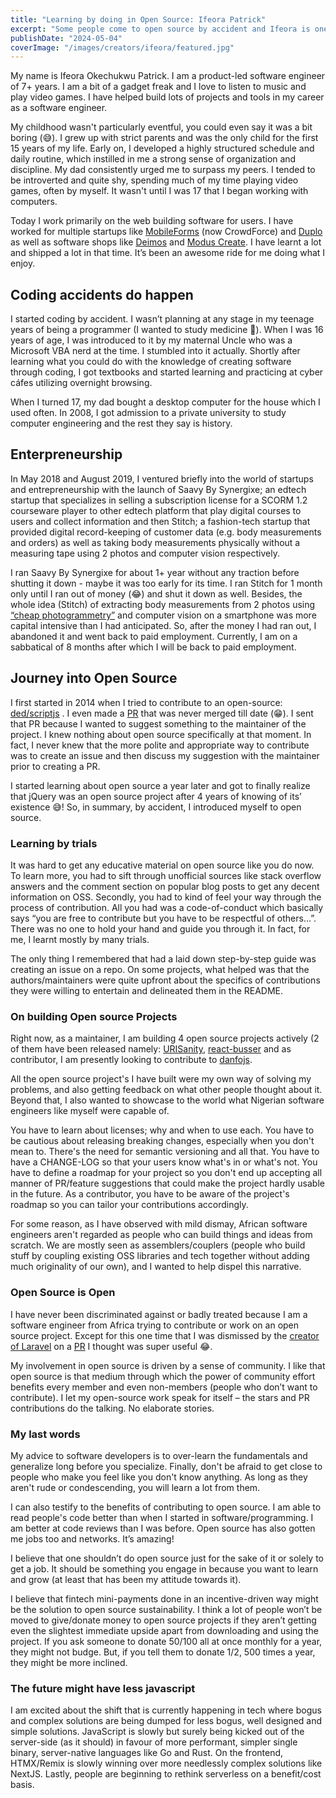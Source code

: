 ```yaml
---
title: "Learning by doing in Open Source: Ifeora Patrick"
excerpt: "Some people come to open source by accident and Ifeora is one. He shares his story of how he came into open source"
publishDate: "2024-05-04"
coverImage: "/images/creators/ifeora/featured.jpg"
---
```


My name is Ifeora Okechukwu Patrick. I am a product-led software engineer of 7+ years. I am a bit of a gadget freak and I love to listen to music and play video games. I have helped build lots of projects and tools in my career as a software engineer.

My childhood wasn't particularly eventful, you could even say it was a bit boring (😅). I grew up with strict parents and was the only child for the first 15 years of my life. Early on, I developed a highly structured schedule and daily routine, which instilled in me a strong sense of organization and discipline. My dad consistently urged me to surpass my peers. I tended to be introverted and quite shy, spending much of my time playing video games, often by myself. It wasn't until I was 17 that I began working with computers.

Today I work primarily on the web building software for users. I have worked for multiple startups like [MobileForms](https://www.mobileforms.crowdforce.io/) (now CrowdForce) and [Duplo](https://www.tryduplo.com/) as well as software shops like [Deimos](https://deimos.io/) and [Modus Create](https://moduscreate.com/). I have learnt a lot and shipped a lot in that time. It’s been an awesome ride for me doing what I enjoy.

## Coding accidents do happen

I started coding by accident. I wasn’t planning at any stage in my teenage years of being a programmer (I wanted to study medicine 🙂). When I was 16 years of age, I was introduced to it by my maternal Uncle who was a Microsoft VBA nerd at the time. I stumbled into it actually. Shortly after learning what you could do with the knowledge of creating software through coding, I got textbooks and started learning and practicing at cyber cáfes utilizing overnight browsing.

When I turned 17, my dad bought a desktop computer for the house which I used often. In 2008, I got admission to a private university to study computer engineering and the rest they say is history.


## Enterpreneurship
In May 2018 and August 2019, I ventured briefly into the world of startups and entrepreneurship with the launch of Saavy By Synergixe; an edtech startup that specializes in selling a subscription license for a SCORM 1.2 courseware player to other edtech platform that play digital courses to users and collect information and then Stitch; a fashion-tech startup that provided digital record-keeping of customer data (e.g. body measurements and orders) as well as taking body measurements physically without a measuring tape using 2 photos and computer vision respectively.

I ran Saavy By Synergixe for about 1+ year without any traction before shutting it down - maybe it was too early for its time. I ran Stitch for 1 month only until I ran out of money (😂) and shut it down as well. Besides, the whole idea (Stitch) of extracting body measurements from 2 photos using [“cheap photogrammetry”](https://www.reddit.com/r/photogrammetry/comments/xa1dqq/good_phones_for_photogrammetry/) and computer vision on a smartphone was more capital intensive than I had anticipated. So, after the money I had ran out, I abandoned it and went back to paid employment. Currently, I am on a sabbatical of 8 months after which I will be back to paid employment.

## Journey into Open Source

I first started in 2014 when I tried to contribute to an open-source: [ded/scriptjs](https://github.com/ded/script.js) . I even made a [PR](https://github.com/ded/script.js/pull/77) that was never merged till date (😁). I sent that PR because I wanted to suggest something to the maintainer of the project. I knew nothing about open source specifically at that moment. In fact, I never knew that the more polite and appropriate way to contribute was to create an issue and then discuss my suggestion with the maintainer prior to creating a PR.

I started learning about open source a year later and got to finally realize that jQuery was an open source project after 4 years of knowing of its’ existence 😅! So, in summary, by accident, I introduced myself to open source.


### Learning by trials

It was hard to get any educative material on open source like you do now. To learn more, you had to sift through unofficial sources like stack overflow answers and the comment section on popular blog posts to get any decent information on OSS. Secondly, you had to kind of feel your way through the process of contribution. All you had was a code-of-conduct which basically says “you are free to contribute but you have to be respectful of others…”. There was no one to hold your hand and guide you through it. In fact, for me, I learnt mostly by many trials.

The only thing I remembered that had a laid down step-by-step guide was creating an issue on a repo. On some projects, what helped was that the authors/maintainers were quite upfront about the specifics of contributions they were willing to entertain and delineated them in the README.

### On building Open source Projects

Right now, as a maintainer, I am building 4 open source projects actively (2 of them have been released namely: [URISanity](https://github.com/codesplinta/URISanity), [react-busser](https://github.com/codesplinta/busser) and as contributor, I am presently looking to contribute to [danfojs](https://github.com/javascriptdata/danfojs).

All the open source project's I have built were my own way of solving my problems, and also getting feedback on what other people thought about it. Beyond that, I also wanted to showcase to the world what Nigerian software engineers like myself were capable of.

You have to learn about licenses; why and when to use each. You have to be cautious about releasing breaking changes, especially when you don't mean to. There's the need for semantic versioning and all that. You have to have a CHANGE-LOG so that your users know what's in or what's not. You have to define a roadmap for your project so you don't end up accepting all manner of PR/feature suggestions that could make the project hardly usable in the future. As a contributor, you have to be aware of the project's roadmap so you can tailor your contributions accordingly.

For some reason, as I have observed with mild dismay, African software engineers aren't regarded as people who can build things and ideas from scratch. We are mostly seen as assemblers/couplers (people who build stuff by coupling existing OSS libraries and tech together without adding much originality of our own), and I wanted to help dispel this narrative.


### Open Source is Open

I have never been discriminated against or badly treated because I am a software engineer from Africa trying to contribute or work on an open source project. Except for this one time that I was dismissed by the [creator of Laravel](https://github.com/taylorotwell) on a [PR](https://github.com/laravel/framework/pull/25048#issuecomment-409758066) I thought was super useful 😂.

My involvement in open source is driven by a sense of community. I like that open source is that medium through which the power of community effort benefits every member and even non-members (people who don’t want to contribute). I let my open-source work speak for itself – the stars and PR contributions do the talking. No elaborate stories.

### My last words

My advice to software developers is to over-learn the fundamentals and generalize long before you specialize. Finally, don't be afraid to get close to people who make you feel like you don't know anything. As long as they aren't rude or condescending, you will learn a lot from them.

I can also testify to the benefits of contributing to open source. I am able to read people's code better than when I started in software/programming. I am better at code reviews than I was before. Open source has also gotten me jobs too and networks. It’s amazing!

I believe that one shouldn’t do open source just for the sake of it or solely to get a job. It should be something you engage in because you want to learn and grow (at least that has been my attitude towards it).

I believe that fintech mini-payments done in an incentive-driven way might be the solution to open source sustainability. I think a lot of people won’t be moved to give/donate money to open source projects if they aren’t getting even the slightest immediate upside apart from downloading and using the project. If you ask someone to donate $50/$100 all at once monthly for a year, they might not budge. But, if you tell them to donate $1/$2, 500 times a year, they might be more inclined.

### The future might have less javascript

I am excited about the shift that is currently happening in tech where bogus and complex solutions are being dumped for less bogus, well designed and simple solutions. JavaScript is slowly but surely being kicked out of the server-side (as it should) in favour of more performant, simpler single binary, server-native languages like Go and Rust. On the frontend, HTMX/Remix is slowly winning over more needlessly complex solutions like NextJS. Lastly, people are beginning to rethink serverless on a benefit/cost basis.
